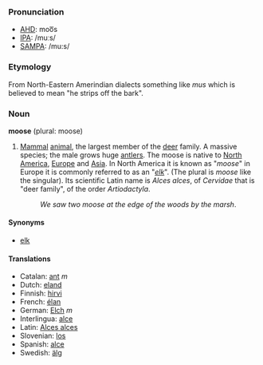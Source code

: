 ===Pronunciation===
*[[w:AHD|AHD]]: moo͞s
*[[w:IPA|IPA]]: /muːs/
*[[w:SAMPA|SAMPA]]: /mu:s/

=== Etymology ===
From North-Eastern Amerindian dialects something like ''mus'' which is believed to mean "he strips off the bark".

=== Noun ===
'''moose''' (plural: moose)

#[[Mammal]] [[animal]], the largest member of the [[deer]] family. A massive species; the male grows huge [[antler]]s. The moose is native to [[North America]], [[Europe]] and [[Asia]]. In North America it is known as "''moose''" in Europe it is commonly referred to as an "''[[elk]]''". (The plural is ''moose'' like the singular). Its scientific Latin name is ''Alces alces'', of ''Cervidae'' that is "deer family", of the order ''Artiodactyla''.
#:''We saw two moose at the edge of the woods by the marsh''. 

==== Synonyms ====
*[[elk]]

==== Translations ====
*Catalan: [[ant]] ''m''
*Dutch: [[eland]]
*Finnish: [[hirvi]]
*French: [[élan]]
*German: [[Elch]] ''m''
*Interlingua: [[alce]]
*Latin: [[Alces alces]]
*Slovenian: [[los]]
*Spanish: [[alce]]
*Swedish: [[älg]]